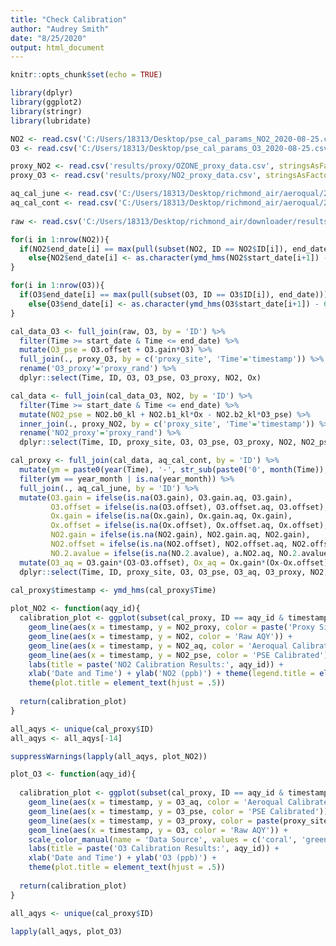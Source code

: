 ```yaml
---
title: "Check Calibration"
author: "Audrey Smith"
date: "8/25/2020"
output: html_document
---
```


```r
knitr::opts_chunk$set(echo = TRUE)
```

```r
library(dplyr)
library(ggplot2)
library(stringr)
library(lubridate)
```

```r
NO2 <- read.csv('C:/Users/18313/Desktop/pse_cal_params_NO2_2020-08-25.csv', stringsAsFactors = F)
O3 <- read.csv('C:/Users/18313/Desktop/pse_cal_params_O3_2020-08-25.csv', stringsAsFactors = F)

proxy_NO2 <- read.csv('results/proxy/OZONE_proxy_data.csv', stringsAsFactors = F)
proxy_O3 <- read.csv('results/proxy/NO2_proxy_data.csv', stringsAsFactors = F)

aq_cal_june <- read.csv('C:/Users/18313/Desktop/richmond_air/aeroqual/2020-06/cal_params_aeroqual_2020-06.csv', stringsAsFactors = F)
aq_cal_cont <- read.csv('C:/Users/18313/Desktop/richmond_air/aeroqual/2020-08/pse_aqy_calparams_2020-08-20.csv', stringsAsFactors = F)
  
raw <- read.csv('C:/Users/18313/Desktop/richmond_air/downloader/results/concatenated_data/PSE_AQY_2019-12-06_2020-08-20_freq_60.csv', stringsAsFactors = F)
```

```r
for(i in 1:nrow(NO2)){
  if(NO2$end_date[i] == max(pull(subset(NO2, ID == NO2$ID[i]), end_date))){NO2$end_date[i] <- '9999-12-31 23:00:00'}
    else{NO2$end_date[i] <- as.character(ymd_hms(NO2$start_date[i+1]) - 60*60)}
}

for(i in 1:nrow(O3)){
  if(O3$end_date[i] == max(pull(subset(O3, ID == O3$ID[i]), end_date))){O3$end_date[i] <- '9999-12-31 23:00:00'}
    else{O3$end_date[i] <- as.character(ymd_hms(O3$start_date[i+1]) - 60*60)}
}
```

```r
cal_data_O3 <- full_join(raw, O3, by = 'ID') %>%
  filter(Time >= start_date & Time <= end_date) %>%
  mutate(O3_pse = O3.offset + O3.gain*O3) %>%
  full_join(., proxy_O3, by = c('proxy_site', 'Time'='timestamp')) %>%
  rename('O3_proxy'='proxy_rand') %>%
  dplyr::select(Time, ID, O3, O3_pse, O3_proxy, NO2, Ox) 

cal_data <- full_join(cal_data_O3, NO2, by = 'ID') %>%
  filter(Time >= start_date & Time <= end_date) %>%
  mutate(NO2_pse = NO2.b0_kl + NO2.b1_kl*Ox - NO2.b2_kl*O3_pse) %>%
  inner_join(., proxy_NO2, by = c('proxy_site', 'Time'='timestamp')) %>%
  rename('NO2_proxy'='proxy_rand') %>%
  dplyr::select(Time, ID, proxy_site, O3, O3_pse, O3_proxy, NO2, NO2_pse, NO2_proxy, Ox)

cal_proxy <- full_join(cal_data, aq_cal_cont, by = 'ID') %>%
  mutate(ym = paste0(year(Time), '-', str_sub(paste0('0', month(Time)), -2L, -1L))) %>%
  filter(ym == year_month | is.na(year_month)) %>%
  full_join(., aq_cal_june, by = 'ID') %>%
  mutate(O3.gain = ifelse(is.na(O3.gain), O3.gain.aq, O3.gain),
         O3.offset = ifelse(is.na(O3.offset), O3.offset.aq, O3.offset),
         Ox.gain = ifelse(is.na(Ox.gain), Ox.gain.aq, Ox.gain),
         Ox.offset = ifelse(is.na(Ox.offset), Ox.offset.aq, Ox.offset),
         NO2.gain = ifelse(is.na(NO2.gain), NO2.gain.aq, NO2.gain),
         NO2.offset = ifelse(is.na(NO2.offset), NO2.offset.aq, NO2.offset),
         NO.2.avalue = ifelse(is.na(NO.2.avalue), a.NO2.aq, NO.2.avalue)) %>%
  mutate(O3_aq = O3.gain*(O3-O3.offset), Ox_aq = Ox.gain*(Ox-Ox.offset), NO2_int = Ox_aq - NO.2.avalue*O3_aq, NO2_aq = NO2.gain*(NO2_int-NO2.offset)) %>%
  dplyr::select(Time, ID, proxy_site, O3, O3_pse, O3_aq, O3_proxy, NO2, NO2_pse, NO2_aq, NO2_proxy)
  
cal_proxy$timestamp <- ymd_hms(cal_proxy$Time)
```

```r
plot_NO2 <- function(aqy_id){
  calibration_plot <- ggplot(subset(cal_proxy, ID == aqy_id & timestamp >= '2020-07-01')) +
    geom_line(aes(x = timestamp, y = NO2_proxy, color = paste('Proxy Site:', proxy_site))) +
    geom_line(aes(x = timestamp, y = NO2, color = 'Raw AQY')) +
    geom_line(aes(x = timestamp, y = NO2_aq, color = 'Aeroqual Calibrated')) +
    geom_line(aes(x = timestamp, y = NO2_pse, color = 'PSE Calibrated')) +
    labs(title = paste('NO2 Calibration Results:', aqy_id)) +
    xlab('Date and Time') + ylab('NO2 (ppb)') + theme(legend.title = element_text(color = 'white'))
    theme(plot.title = element_text(hjust = .5))
  
  return(calibration_plot)
}

all_aqys <- unique(cal_proxy$ID)
all_aqys <- all_aqys[-14]

suppressWarnings(lapply(all_aqys, plot_NO2))
```

```r
plot_O3 <- function(aqy_id){
  
  calibration_plot <- ggplot(subset(cal_proxy, ID == aqy_id & timestamp >= '2020-07-01')) +
    geom_line(aes(x = timestamp, y = O3_aq, color = 'Aeroqual Calibrated')) +
    geom_line(aes(x = timestamp, y = O3_pse, color = 'PSE Calibrated')) +
    geom_line(aes(x = timestamp, y = O3_proxy, color = paste(proxy_site))) +
    geom_line(aes(x = timestamp, y = O3, color = 'Raw AQY')) +
    scale_color_manual(name = 'Data Source', values = c('coral', 'green', 'purple', 'cyan3'), aesthetics = 'color') +
    labs(title = paste('O3 Calibration Results:', aqy_id)) +
    xlab('Date and Time') + ylab('O3 (ppb)') +
    theme(plot.title = element_text(hjust = .5))
  
  return(calibration_plot)
}

all_aqys <- unique(cal_proxy$ID)

lapply(all_aqys, plot_O3)
```












